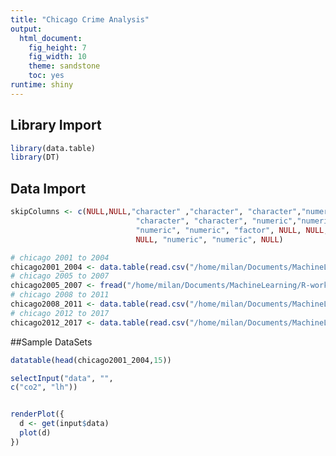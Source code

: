 ```yaml
---
title: "Chicago Crime Analysis"
output: 
  html_document: 
    fig_height: 7
    fig_width: 10
    theme: sandstone
    toc: yes
runtime: shiny
---
```

## Library Import 
```r
library(data.table)
library(DT)
```

## Data Import 
```r

skipColumns <- c(NULL,NULL,"character" ,"character", "character","numeric", "factor", "character", "character", 
                            "character", "character", "numeric","numeric",
                            "numeric", "numeric", "factor", NULL, NULL, "factor",
                            NULL, "numeric", "numeric", NULL)

# chicago 2001 to 2004
chicago2001_2004 <- data.table(read.csv("/home/milan/Documents/MachineLearning/R-workspace/Kaggle/Crimes-in-Chicago/data/Chicago_Crimes_2001_to_2004.csv", quote = "",colClasses=))
# chicago 2005 to 2007
chicago2005_2007 <- fread("/home/milan/Documents/MachineLearning/R-workspace/Kaggle/Crimes-in-Chicago/data/Chicago_Crimes_2005_to_2007.csv",select=c(3:14,19,21,22))
# chicago 2008 to 2011
chicago2008_2011 <- data.table(read.csv("/home/milan/Documents/MachineLearning/R-workspace/Kaggle/Crimes-in-Chicago/data/Chicago_Crimes_2008_to_2011.csv", quote = ""))
# chicago 2012 to 2017
chicago2012_2017 <- data.table(read.csv("/home/milan/Documents/MachineLearning/R-workspace/Kaggle/Crimes-in-Chicago/data/Chicago_Crimes_2012_to_2017.csv", quote = ""))
```

##Sample DataSets
```r
datatable(head(chicago2001_2004,15))

```




```r
selectInput("data", "", 
c("co2", "lh")) 


renderPlot({ 
  d <- get(input$data) 
  plot(d) 
}) 
```




